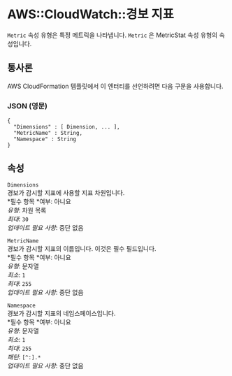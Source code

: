 # AWS::CloudWatch::경보 지표

`Metric` 속성 유형은 특정 메트릭을 나타냅니다. `Metric` 은 MetricStat 속성 유형의 속성입니다.

## 통사론

AWS CloudFormation 템플릿에서 이 엔터티를 선언하려면 다음 구문을 사용합니다.

### JSON (영문)

```
{
  "Dimensions" : [ Dimension, ... ],
  "MetricName" : String,
  "Namespace" : String
}
```

## 속성

`Dimensions`  
경보가 감시할 지표에 사용할 지표 차원입니다.  
*필수 항목 *여부: 아니요  
_유형_: 차원 목록  
_최대_: `30`  
_업데이트 필요 사항_: 중단 없음

`MetricName`  
경보가 감시할 지표의 이름입니다. 이것은 필수 필드입니다.  
*필수 항목 *여부: 아니요  
_유형_: 문자열  
_최소_: `1`  
_최대_: `255`  
_업데이트 필요 사항_: 중단 없음

`Namespace`  
경보가 감시할 지표의 네임스페이스입니다.  
*필수 항목 *여부: 아니요  
_유형_: 문자열  
_최소_: `1`  
_최대_: `255`  
_패턴_: `[^:].*`  
_업데이트 필요 사항_: 중단 없음
